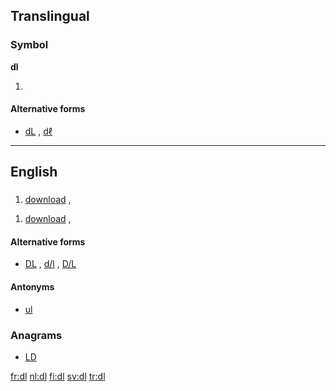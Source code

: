 {{also|DL|dL|dℓ|d/l|D/L}}
==Translingual==

===Symbol===
'''dl'''

# {{SI-unit-abb2|deci|liter|litre|[[fluid measure]]}}

====Alternative forms====
* [[dL]] , [[dℓ]]

----

==English==

==={{initialism}}===
{{en-noun}}

# {{computing}} [[download]] , {{alternate form of|DL}}

{{en-verb}}
# {{computing}} [[download]] , {{alternate form of|DL}}

====Alternative forms====
* {{sense|download}} [[DL]] , [[d/l]] , [[D/L]]

====Antonyms====
* {{sense|computing}} [[ul]]

===Anagrams===
* [[LD#English|LD]]

[[fr:dl]]
[[nl:dl]]
[[fi:dl]]
[[sv:dl]]
[[tr:dl]]